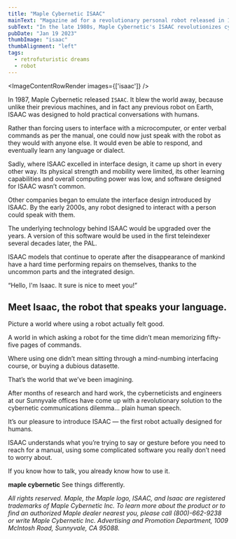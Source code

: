 ```yaml
---
title: "Maple Cybernetic ISAAC"
mainText: "Magazine ad for a revolutionary personal robot released in 1987."
subText: "In the late 1980s, Maple Cybernetic's ISAAC revolutionizes cybernetics with a robot that can hold conversations and understand natural language."
pubDate: "Jan 19 2023"
thumbImage: "isaac"
thumbAlignment: "left"
tags:
  - retrofuturistic dreams
  - robot
---
```



<ImageContentRowRender 
  images={['isaac']}
/>
 
 In 1987, Maple Cybernetic released `ISAAC`. It blew the world away, because unlike their previous machines, and in fact any previous robot on Earth, ISAAC was designed to hold practical conversations with humans.

Rather than forcing users to interface with a microcomputer, or enter verbal commands as per the manual, one could now just speak with the robot as they would with anyone else. It would even be able to respond, and eventually learn any language or dialect.

Sadly, where ISAAC excelled in interface design, it came up short in every other way. Its physical strength and mobility were limited, its other learning capabilities and overall computing power was low, and software designed for ISAAC wasn’t common.

Other companies began to emulate the interface design introduced by ISAAC. By the early 2000s, any robot designed to interact with a person could speak with them.

The underlying technology behind ISAAC would be upgraded over the years. A version of this software would be used in the first teleindexer several decades later, the PAL.

ISAAC models that continue to operate after the disappearance of mankind have a hard time performing repairs on themselves, thanks to the uncommon parts and the integrated design.

<QuoteRow author={AuthorCAN} transcription>
“Hello, I'm Isaac. It sure is nice to meet you!”

## Meet Isaac, the robot that speaks your language.

Picture a world where using a robot actually felt good. 

A world in which asking a robot for the time didn’t mean memorizing fifty-five pages of commands.

Where using one didn’t mean sitting through a mind-numbing interfacing course, or buying a dubious datasette.

That’s the world that we’ve been imagining.

After months of research and hard work, the cyberneticists and engineers at our Sunnyvale offices have come up with a revolutionary solution to the cybernetic communications dilemma... plain human speech.

It’s our pleasure to introduce ISAAC — the first robot actually designed for humans. 

ISAAC understands what you’re trying to say or gesture before you need to reach for a manual, using some complicated software you really don’t need to worry about.

If you know how to talk, you already know how to use it.

**maple cybernetic**
See things differently.

*All rights reserved. Maple, the Maple logo, ISAAC, and Isaac are registered trademarks of Maple Cybernetic Inc. To learn more about the product or to find an authorized Maple dealer nearest you, please call (800)-662-9238 or write Maple Cybernetic Inc. Advertising and Promotion Department, 1009 McIntosh Road, Sunnyvale, CA 95088.*
</QuoteRow>